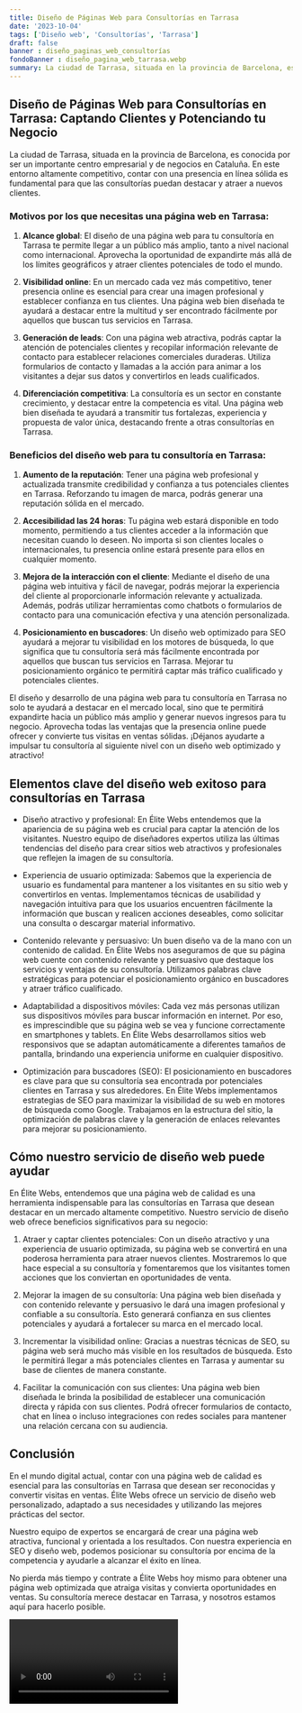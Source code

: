 ```yaml
---
title: Diseño de Páginas Web para Consultorías en Tarrasa
date: '2023-10-04'
tags: ['Diseño web', 'Consultorías', 'Tarrasa']
draft: false
banner : diseño_paginas_web_consultorías
fondoBanner : diseño_pagina_web_tarrasa.webp
summary: La ciudad de Tarrasa, situada en la provincia de Barcelona, es conocida por ser un importante centro empresarial y de negocios en Cataluña. En este entorno altamente competitivo, contar con una presencia en línea sólida es fundamental para que las consultorías puedan destacar y atraer a nuevos clientes.
---
```


## Diseño de Páginas Web para Consultorías en Tarrasa: Captando Clientes y Potenciando tu Negocio

La ciudad de Tarrasa, situada en la provincia de Barcelona, es conocida por ser un importante centro empresarial y de negocios en Cataluña. En este entorno altamente competitivo, contar con una presencia en línea sólida es fundamental para que las consultorías puedan destacar y atraer a nuevos clientes.

### Motivos por los que necesitas una página web en Tarrasa:

1. **Alcance global**: El diseño de una página web para tu consultoría en Tarrasa te permite llegar a un público más amplio, tanto a nivel nacional como internacional. Aprovecha la oportunidad de expandirte más allá de los límites geográficos y atraer clientes potenciales de todo el mundo.

2. **Visibilidad online**: En un mercado cada vez más competitivo, tener presencia online es esencial para crear una imagen profesional y establecer confianza en tus clientes. Una página web bien diseñada te ayudará a destacar entre la multitud y ser encontrado fácilmente por aquellos que buscan tus servicios en Tarrasa.

3. **Generación de leads**: Con una página web atractiva, podrás captar la atención de potenciales clientes y recopilar información relevante de contacto para establecer relaciones comerciales duraderas. Utiliza formularios de contacto y llamadas a la acción para animar a los visitantes a dejar sus datos y convertirlos en leads cualificados.

4. **Diferenciación competitiva**: La consultoría es un sector en constante crecimiento, y destacar entre la competencia es vital. Una página web bien diseñada te ayudará a transmitir tus fortalezas, experiencia y propuesta de valor única, destacando frente a otras consultorías en Tarrasa.

### Beneficios del diseño web para tu consultoría en Tarrasa:

1. **Aumento de la reputación**: Tener una página web profesional y actualizada transmite credibilidad y confianza a tus potenciales clientes en Tarrasa. Reforzando tu imagen de marca, podrás generar una reputación sólida en el mercado.

2. **Accesibilidad las 24 horas**: Tu página web estará disponible en todo momento, permitiendo a tus clientes acceder a la información que necesitan cuando lo deseen. No importa si son clientes locales o internacionales, tu presencia online estará presente para ellos en cualquier momento.

3. **Mejora de la interacción con el cliente**: Mediante el diseño de una página web intuitiva y fácil de navegar, podrás mejorar la experiencia del cliente al proporcionarle información relevante y actualizada. Además, podrás utilizar herramientas como chatbots o formularios de contacto para una comunicación efectiva y una atención personalizada.

4. **Posicionamiento en buscadores**: Un diseño web optimizado para SEO ayudará a mejorar tu visibilidad en los motores de búsqueda, lo que significa que tu consultoría será más fácilmente encontrada por aquellos que buscan tus servicios en Tarrasa. Mejorar tu posicionamiento orgánico te permitirá captar más tráfico cualificado y potenciales clientes.

El diseño y desarrollo de una página web para tu consultoría en Tarrasa no solo te ayudará a destacar en el mercado local, sino que te permitirá expandirte hacia un público más amplio y generar nuevos ingresos para tu negocio. Aprovecha todas las ventajas que la presencia online puede ofrecer y convierte tus visitas en ventas sólidas. ¡Déjanos ayudarte a impulsar tu consultoría al siguiente nivel con un diseño web optimizado y atractivo!

<GifSeo />

<Cta />

## Elementos clave del diseño web exitoso para consultorías en Tarrasa

- Diseño atractivo y profesional: En Élite Webs entendemos que la apariencia de su página web es crucial para captar la atención de los visitantes. Nuestro equipo de diseñadores expertos utiliza las últimas tendencias del diseño para crear sitios web atractivos y profesionales que reflejen la imagen de su consultoría.

- Experiencia de usuario optimizada: Sabemos que la experiencia de usuario es fundamental para mantener a los visitantes en su sitio web y convertirlos en ventas. Implementamos técnicas de usabilidad y navegación intuitiva para que los usuarios encuentren fácilmente la información que buscan y realicen acciones deseables, como solicitar una consulta o descargar material informativo.

- Contenido relevante y persuasivo: Un buen diseño va de la mano con un contenido de calidad. En Élite Webs nos aseguramos de que su página web cuente con contenido relevante y persuasivo que destaque los servicios y ventajas de su consultoría. Utilizamos palabras clave estratégicas para potenciar el posicionamiento orgánico en buscadores y atraer tráfico cualificado.

- Adaptabilidad a dispositivos móviles: Cada vez más personas utilizan sus dispositivos móviles para buscar información en internet. Por eso, es imprescindible que su página web se vea y funcione correctamente en smartphones y tablets. En Élite Webs desarrollamos sitios web responsivos que se adaptan automáticamente a diferentes tamaños de pantalla, brindando una experiencia uniforme en cualquier dispositivo.

- Optimización para buscadores (SEO): El posicionamiento en buscadores es clave para que su consultoría sea encontrada por potenciales clientes en Tarrasa y sus alrededores. En Élite Webs implementamos estrategias de SEO para maximizar la visibilidad de su web en motores de búsqueda como Google. Trabajamos en la estructura del sitio, la optimización de palabras clave y la generación de enlaces relevantes para mejorar su posicionamiento.

## Cómo nuestro servicio de diseño web puede ayudar

En Élite Webs, entendemos que una página web de calidad es una herramienta indispensable para las consultorías en Tarrasa que desean destacar en un mercado altamente competitivo. Nuestro servicio de diseño web ofrece beneficios significativos para su negocio:

1. Atraer y captar clientes potenciales: Con un diseño atractivo y una experiencia de usuario optimizada, su página web se convertirá en una poderosa herramienta para atraer nuevos clientes. Mostraremos lo que hace especial a su consultoría y fomentaremos que los visitantes tomen acciones que los conviertan en oportunidades de venta.

2. Mejorar la imagen de su consultoría: Una página web bien diseñada y con contenido relevante y persuasivo le dará una imagen profesional y confiable a su consultoría. Esto generará confianza en sus clientes potenciales y ayudará a fortalecer su marca en el mercado local.

3. Incrementar la visibilidad online: Gracias a nuestras técnicas de SEO, su página web será mucho más visible en los resultados de búsqueda. Esto le permitirá llegar a más potenciales clientes en Tarrasa y aumentar su base de clientes de manera constante.

4. Facilitar la comunicación con sus clientes: Una página web bien diseñada le brinda la posibilidad de establecer una comunicación directa y rápida con sus clientes. Podrá ofrecer formularios de contacto, chat en línea o incluso integraciones con redes sociales para mantener una relación cercana con su audiencia.

## Conclusión

En el mundo digital actual, contar con una página web de calidad es esencial para las consultorías en Tarrasa que desean ser reconocidas y convertir visitas en ventas. Élite Webs ofrece un servicio de diseño web personalizado, adaptado a sus necesidades y utilizando las mejores prácticas del sector.

Nuestro equipo de expertos se encargará de crear una página web atractiva, funcional y orientada a los resultados. Con nuestra experiencia en SEO y diseño web, podemos posicionar su consultoría por encima de la competencia y ayudarle a alcanzar el éxito en línea.

No pierda más tiempo y contrate a Élite Webs hoy mismo para obtener una página web optimizada que atraiga visitas y convierta oportunidades en ventas. Su consultoría merece destacar en Tarrasa, y nosotros estamos aquí para hacerlo posible.

<Video />

<CtaBot job='Consultorías' city='Tarrasa'/>

<Gmaps query='Tarrasa+españa+maps' />